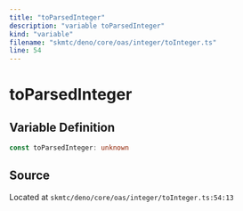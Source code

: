 ```yaml
---
title: "toParsedInteger"
description: "variable toParsedInteger"
kind: "variable"
filename: "skmtc/deno/core/oas/integer/toInteger.ts"
line: 54
---
```


# toParsedInteger

## Variable Definition

```typescript
const toParsedInteger: unknown
```

## Source

Located at `skmtc/deno/core/oas/integer/toInteger.ts:54:13`
